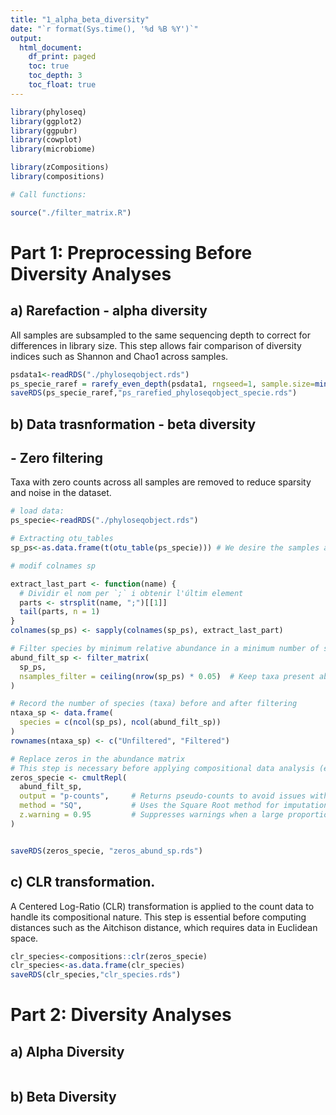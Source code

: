 ```yaml
---
title: "1_alpha_beta_diversity"
date: "`r format(Sys.time(), '%d %B %Y')`"
output:
  html_document:
    df_print: paged
    toc: true
    toc_depth: 3
    toc_float: true
---
```

 
 
```r
library(phyloseq)
library(ggplot2)
library(ggpubr)
library(cowplot)
library(microbiome)

library(zCompositions)
library(compositions)

```

```r
# Call functions:

source("./filter_matrix.R")

```






##################################################
# Part 1: Preprocessing Before Diversity Analyses
##################################################



## a) Rarefaction  - alpha diversity
##################################################

All samples are subsampled to the same sequencing depth to correct for differences in library size. This step allows fair comparison of diversity indices such as Shannon and Chao1 across samples.

```r
psdata1<-readRDS("./phyloseqobject.rds")
ps_specie_raref = rarefy_even_depth(psdata1, rngseed=1, sample.size=min(sample_sums(psdata1)), replace=T) 
saveRDS(ps_specie_raref,"ps_rarefied_phyloseqobject_specie.rds")

```

## b) Data trasnformation - beta diversity
##################################################

## - Zero filtering

Taxa with zero counts across all samples are removed to reduce sparsity and noise in the dataset.


```r
# load data:
ps_specie<-readRDS("./phyloseqobject.rds")

# Extracting otu_tables
sp_ps<-as.data.frame(t(otu_table(ps_specie))) # We desire the samples as rows, not columns.

# modif colnames sp 

extract_last_part <- function(name) {
  # Dividir el nom per `;` i obtenir l'últim element
  parts <- strsplit(name, ";")[[1]]
  tail(parts, n = 1)
}
colnames(sp_ps) <- sapply(colnames(sp_ps), extract_last_part)

```


```r
# Filter species by minimum relative abundance in a minimum number of samples
abund_filt_sp <- filter_matrix(
  sp_ps,
  nsamples_filter = ceiling(nrow(sp_ps) * 0.05)  # Keep taxa present above threshold in at least 5% of samples
)

# Record the number of species (taxa) before and after filtering
ntaxa_sp <- data.frame(
  species = c(ncol(sp_ps), ncol(abund_filt_sp))
)
rownames(ntaxa_sp) <- c("Unfiltered", "Filtered")

# Replace zeros in the abundance matrix
# This step is necessary before applying compositional data analysis (e.g., CLR transformation)
zeros_specie <- cmultRepl(
  abund_filt_sp,
  output = "p-counts",     # Returns pseudo-counts to avoid issues with zeros
  method = "SQ",           # Uses the Square Root method for imputation
  z.warning = 0.95         # Suppresses warnings when a large proportion of zeros is detected
)


saveRDS(zeros_specie, "zeros_abund_sp.rds")
```



## c) CLR transformation.
##################################################
A Centered Log-Ratio (CLR) transformation is applied to the count data to handle its compositional nature. This step is essential before computing distances such as the Aitchison distance, which requires data in Euclidean space.

```r
clr_species<-compositions::clr(zeros_specie)
clr_species<-as.data.frame(clr_species)
saveRDS(clr_species,"clr_species.rds")
```



##################################################
# Part 2: Diversity Analyses
##################################################

## a) Alpha Diversity
##################################################

```r


```


## b) Beta Diversity
##################################################

```r


```

